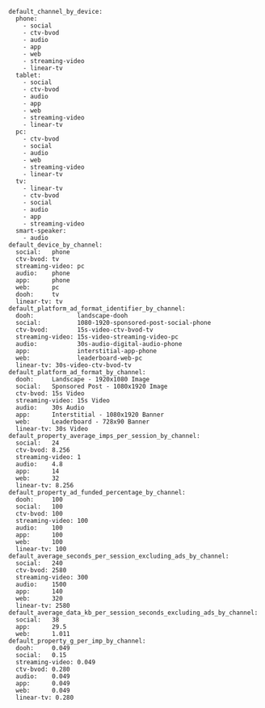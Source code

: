```
default_channel_by_device:
  phone:
    - social
    - ctv-bvod
    - audio
    - app
    - web
    - streaming-video
    - linear-tv
  tablet:
    - social
    - ctv-bvod
    - audio
    - app
    - web
    - streaming-video
    - linear-tv
  pc:
    - ctv-bvod
    - social
    - audio
    - web
    - streaming-video
    - linear-tv
  tv:
    - linear-tv
    - ctv-bvod
    - social
    - audio
    - app
    - streaming-video
  smart-speaker:
    - audio
default_device_by_channel:
  social:   phone
  ctv-bvod: tv
  streaming-video: pc
  audio:    phone
  app:      phone
  web:      pc
  dooh:     tv
  linear-tv: tv
default_platform_ad_format_identifier_by_channel:
  dooh:            landscape-dooh
  social:          1080-1920-sponsored-post-social-phone
  ctv-bvod:        15s-video-ctv-bvod-tv
  streaming-video: 15s-video-streaming-video-pc
  audio:           30s-audio-digital-audio-phone
  app:             interstitial-app-phone
  web:             leaderboard-web-pc
  linear-tv: 30s-video-ctv-bvod-tv
default_platform_ad_format_by_channel:
  dooh:     Landscape - 1920x1080 Image
  social:   Sponsored Post - 1080x1920 Image
  ctv-bvod: 15s Video
  streaming-video: 15s Video
  audio:    30s Audio
  app:      Interstitial - 1080x1920 Banner
  web:      Leaderboard - 728x90 Banner
  linear-tv: 30s Video
default_property_average_imps_per_session_by_channel:
  social:   24
  ctv-bvod: 8.256
  streaming-video: 1
  audio:    4.8
  app:      14
  web:      32
  linear-tv: 8.256
default_property_ad_funded_percentage_by_channel:
  dooh:     100
  social:   100
  ctv-bvod: 100
  streaming-video: 100
  audio:    100
  app:      100
  web:      100
  linear-tv: 100
default_average_seconds_per_session_excluding_ads_by_channel:
  social:   240
  ctv-bvod: 2580
  streaming-video: 300
  audio:    1500
  app:      140
  web:      320
  linear-tv: 2580
default_average_data_kb_per_session_seconds_excluding_ads_by_channel:
  social:   38
  app:      29.5
  web:      1.011
default_property_g_per_imp_by_channel:
  dooh:     0.049
  social:   0.15
  streaming-video: 0.049
  ctv-bvod: 0.280
  audio:    0.049
  app:      0.049
  web:      0.049
  linear-tv: 0.280
```
